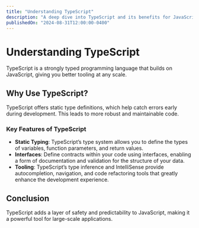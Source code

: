 ```yaml
---
title: "Understanding TypeScript"
description: "A deep dive into TypeScript and its benefits for JavaScript developers."
publishedOn: "2024-08-31T12:00:00-0400"
---
```


# Understanding TypeScript

TypeScript is a strongly typed programming language that builds on JavaScript, giving you better tooling at any scale.

## Why Use TypeScript?

TypeScript offers static type definitions, which help catch errors early during development. This leads to more robust and maintainable code.

### Key Features of TypeScript

- **Static Typing**: TypeScript’s type system allows you to define the types of variables, function parameters, and return values.
- **Interfaces**: Define contracts within your code using interfaces, enabling a form of documentation and validation for the structure of your data.
- **Tooling**: TypeScript’s type inference and IntelliSense provide autocompletion, navigation, and code refactoring tools that greatly enhance the development experience.

## Conclusion

TypeScript adds a layer of safety and predictability to JavaScript, making it a powerful tool for large-scale applications.
